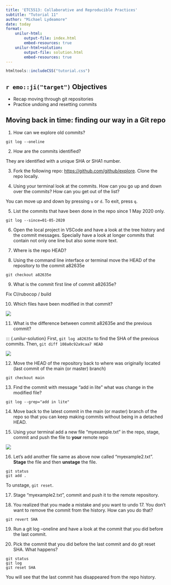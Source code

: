 ```yaml
---
title: 'ETC5513: Collaborative and Reproducible Practices'
subtitle: "Tutorial 11"
author: "Michael Lydeamore"
date: today
format:
    unilur-html:
        output-file: index.html
        embed-resources: true
    unilur-html+solution:
        output-file: solution.html
        embed-resources: true
---
```

```r
htmltools::includeCSS("tutorial.css")
```


## `r emo::ji("target")` Objectives

* Recap moving through git repositories
* Practice undoing and resetting commits

## Moving back in time: finding our way in a Git repo

1. How can we explore old commits?

::: {.unilur-solution}
`git log --oneline`
:::

2. How are the commits identified?

::: {.unilur-solution}
They are identified with a unique SHA or SHA1 number.
:::

3. Fork the following repo: [https://github.com/github/explore](https://github.com/github/explore). Clone the repo locally.
   
4. Using your terminal look at the commits. How can you go up and down over the commits? How can you get out of the list?

::: {.unilur-solution}
You can move up and down by pressing `u` or `d`. To exit, press `q`.
:::

5. List the commits that have been done in the repo since 1 May 2020 only.

::: {.unilur-solution}
`git log --since=01-05-2020`
:::

6. Open the local project in VSCode and have a look at the tree history and the commit messages. Specially have a look at longer commits that contain not only one line but also some more text.

7. Where is the repo HEAD?

8. Using the command line interface or terminal move the HEAD of the repository to the commit a82635e

::: {.unilur-solution}
`git checkout a82635e`
:::

9. What is the commit first line of commit a82635e?

::: {.unilur-solution}
Fix CI/rubocop / build
:::

10. Which files have been modified in that commit?   

::: {.unilur-solution}
![](../images/modified_files.png){fig-align="center"}
:::

11. What is the difference between commit a82635e and the previous commit?

::: {.unilur-solution}
First, `git log a82635e` to find the SHA of the previous commits. Then, `git diff 108a0c92a9caa7 HEAD`

![](../images/diff2.png){fig-align="center"}

12. Move the HEAD of the repository back to where was originally located (last commit of the main (or master) branch)

::: {.unilur-solution}
`git checkout main`
:::

13. Find the commit with message "add in lite" what was change in the modified file?  

::: {.unilur-solution}
`git log --grep="add in lite"`
:::

14. Move back to the latest commit in the main (or master) branch of the repo so that you can keep making commits without being in a detached HEAD.
  
15. Using your terminal add a new file "myexample.txt" in the repo, stage, commit and push the file to **your** remote repo

::: {.unilur-solution}
![](../images/com2.png){fig-align="center"}

:::

16. Let's add another file same as above now called "myexample2.txt". **Stage** the file and then **unstage** the file.

::: {.unilur-solution}
```
git status
git add .
```

To unstage, `git reset`.
:::

17. Stage "myexample2.txt", commit and push it to the remote repository. 

18. You realized that you made a mistake and you want to undo 17. You don't want to remove the commit from the history. How can you do that?

::: {.unilur-solution}
`git revert SHA`
:::

19. Run a git log --oneline  and have a look at the commit that you did before the last commit.

20. Pick the commit that you did before the last commit and do git reset SHA. What happens?

::: {.unilur-solution}
```
git status
git log
git reset SHA
```

You will see that the last commit has disappeared from the repo history.
:::